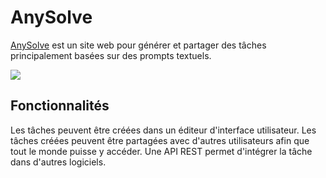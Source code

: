 
# AnySolve

[AnySolve](https://www.anysolve.ai) est un site web pour générer et partager des tâches principalement basées sur des prompts textuels.

<div style={{ textAlign: "center" }}>
  <Image
    src="/docs/assets/tooling/anysolve.webp"
    width={1853}
    height={891}
    style={{ width: "750px", margin: "auto" }}
  />
</div>

## Fonctionnalités

Les tâches peuvent être créées dans un éditeur d'interface utilisateur. Les tâches créées peuvent être partagées avec d'autres utilisateurs afin que tout le monde puisse y accéder. Une API REST permet d'intégrer la tâche dans d'autres logiciels.

